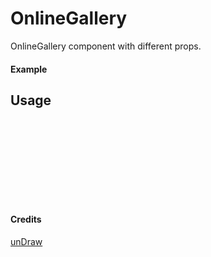 
<Meta of={OnlineGallery} title="unDraw/OnlineGallery" />

# OnlineGallery

OnlineGallery component with different props.

#### Example

<Canvas of={OnlineGallery.Primary} />

## Usage

```ts
import { OnlineGallery } from "yadl-ui";

const Example = () => {
  return (
      <OnlineGallery />
  );
};

export default Example;
```

#### Credits
[unDraw](https://undraw.co/illustrations)
